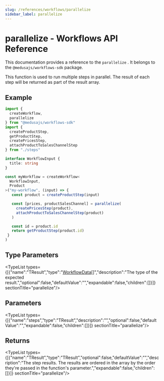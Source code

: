 ```yaml
---
slug: /references/workflows/parallelize
sidebar_label: parallelize
---
```



# parallelize - Workflows API Reference

This documentation provides a reference to the `parallelize` . It belongs to the `@medusajs/workflows-sdk` package.

This function is used to run multiple steps in parallel. The result of each step will be returned as part of the result array.

## Example

```ts
import {
  createWorkflow,
  parallelize
} from "@medusajs/workflows-sdk"
import {
  createProductStep,
  getProductStep,
  createPricesStep,
  attachProductToSalesChannelStep
} from "./steps"

interface WorkflowInput {
  title: string
}

const myWorkflow = createWorkflow<
  WorkflowInput,
  Product
>("my-workflow", (input) => {
   const product = createProductStep(input)

   const [prices, productSalesChannel] = parallelize(
     createPricesStep(product),
     attachProductToSalesChannelStep(product)
   )

   const id = product.id
   return getProductStep(product.id)
 }
)
```

## Type Parameters

<TypeList types={[{"name":"TResult","type":"[WorkflowData](../../types/workflows.WorkflowData/page.mdx)[]","description":"The type of the expected result.","optional":false,"defaultValue":"","expandable":false,"children":[]}]}  sectionTitle="parallelize"/>

## Parameters

<TypeList types={[{"name":"steps","type":"TResult","description":"","optional":false,"defaultValue":"","expandable":false,"children":[]}]}  sectionTitle="parallelize"/>

## Returns

<TypeList types={[{"name":"TResult","type":"TResult","optional":false,"defaultValue":"","description":"The step results. The results are ordered in the array by the order they're passed in the function's parameter.","expandable":false,"children":[]}]}  sectionTitle="parallelize"/>
